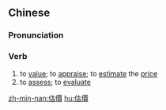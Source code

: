 {{also|估价}}
==Chinese==
{{zh-forms|s=估价}}

===Pronunciation===
{{zh-pron
|m=gūjià
|c=gu2 gaa3
|h=pfs=kû-ka/kú-ka
|mn=kó͘-kè
|cat=v
}}

===Verb===
{{zh-verb}}

# to [[value]]; to [[appraise]]; to [[estimate]] the [[price]]
# to [[assess]]; to [[evaluate]]

[[zh-min-nan:估價]]
[[hu:估價]]